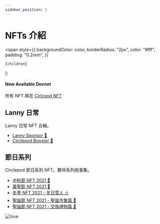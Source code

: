 ```yaml
---
sidebar_position: 1
---
```


# NFTs 介紹

  <span
    style={{
      backgroundColor: color,
      borderRadius: "2px",
      color: "#fff",
      padding: "0.2rem",
    }}
  >
    {children}
  </span>
);

#### New Available <Highlight color="#25c2a0">Devnet</Highlight>

所有 NFT 將在 [Cirlcpod NFT](https://nfts.circlepod.app/)

## Lanny 日常

Lanny 日常 NFT 合輯。

- [Lanny Sponsor 🍊](/docs/nfts/nft-series/daily#circlepod-sponsor-nft)
- [Circlepod Booster 🚀](/docs/nfts/nft-series/daily#circlepod-booster-nft)

## 節日系列
Circlepod 節日系列 NFT。夥伴系列故事集。

- [中秋節 NFT 2021 🥮](/docs/nfts/nft-series/holiday-series#中秋節-nft)
- [萬聖節 NFT 2021 👻](/docs/nfts/nft-series/holiday-series#萬聖節-nft)
- [冬季 NFT 2021 - 冬日雪人 ⛄️](/docs/nfts/nft-series/holiday-series#冬季-nft---冬日雪人)
- [聖誕節 NFT 2021 - 聖誕市集篇 🎄](/docs/nfts/nft-series/holiday-series#聖誕節-nft---聖誕市集篇)
- [聖誕節 NFT 2021 - 交換禮物篇 🎁](/docs/nfts/nft-series/holiday-series#聖誕節-nft---交換禮物篇)

![love](/img/love.gif)